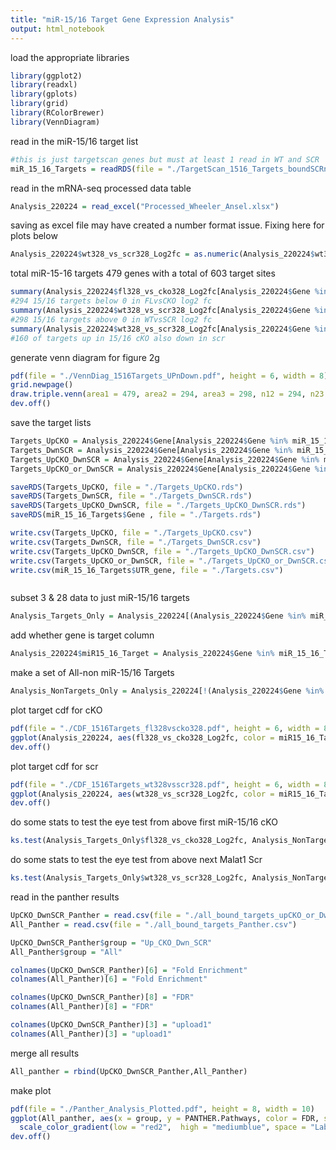 ```yaml
---
title: "miR-15/16 Target Gene Expression Analysis"
output: html_notebook
---
```


load the appropriate libraries
```r
library(ggplot2)
library(readxl)
library(gplots)
library(grid)
library(RColorBrewer)
library(VennDiagram)
```

read in the miR-15/16 target list 
```r
#this is just targetscan genes but must at least 1 read in WT and SCR
miR_15_16_Targets = readRDS(file = "./TargetScan_1516_Targets_boundSCRnWT.RData")
```


read in the mRNA-seq processed data table
```r
Analysis_220224 = read_excel("Processed_Wheeler_Ansel.xlsx")
```

saving as excel file may have created a number format issue. Fixing here for plots below
```r
Analysis_220224$wt328_vs_scr328_Log2fc = as.numeric(Analysis_220224$wt328_vs_scr328_Log2fc)
```

total miR-15-16 targets 479 genes with a total of 603 target sites
```r
summary(Analysis_220224$fl328_vs_cko328_Log2fc[Analysis_220224$Gene %in% miR_15_16_Targets$UTR_gene]<0)
#294 15/16 targets below 0 in FLvsCKO log2 fc
summary(Analysis_220224$wt328_vs_scr328_Log2fc[Analysis_220224$Gene %in% miR_15_16_Targets$UTR_gene]>0)
#298 15/16 targets above 0 in WTvsSCR log2 fc
summary(Analysis_220224$wt328_vs_scr328_Log2fc[Analysis_220224$Gene %in% miR_15_16_Targets$UTR_gene & Analysis_220224$fl328_vs_cko328_Log2fc<0]>0)
#160 of targets up in 15/16 cKO also down in scr

```
generate venn diagram for figure 2g
```r
pdf(file = "./VennDiag_1516Targets_UPnDown.pdf", height = 6, width = 8)
grid.newpage()
draw.triple.venn(area1 = 479, area2 = 294, area3 = 298, n12 = 294, n23 = 160, n13 = 298, n123 = 160, category = c("miR-15/16 Targets","Targets Up in miR-15/16 cKOs", "Targets Down in Malat1^scr/scr"), fill = c("Grey","Red","Blue"))
dev.off()
```

save the target lists
```r
Targets_UpCKO = Analysis_220224$Gene[Analysis_220224$Gene %in% miR_15_16_Targets$UTR_gene & Analysis_220224$fl328_vs_cko328_Log2fc<0]
Targets_DwnSCR = Analysis_220224$Gene[Analysis_220224$Gene %in% miR_15_16_Targets$UTR_gene & Analysis_220224$wt328_vs_scr328_Log2fc>0]
Targets_UpCKO_DwnSCR = Analysis_220224$Gene[Analysis_220224$Gene %in% miR_15_16_Targets$UTR & Analysis_220224$wt328_vs_scr328_Log2fc>0 & Analysis_220224$fl328_vs_cko328_Log2fc<0]
Targets_UpCKO_or_DwnSCR = Analysis_220224$Gene[Analysis_220224$Gene %in% miR_15_16_Targets$UTR & (Analysis_220224$wt328_vs_scr328_Log2fc>0 | Analysis_220224$fl328_vs_cko328_Log2fc<0)]

saveRDS(Targets_UpCKO, file = "./Targets_UpCKO.rds")
saveRDS(Targets_DwnSCR, file = "./Targets_DwnSCR.rds")
saveRDS(Targets_UpCKO_DwnSCR, file = "./Targets_UpCKO_DwnSCR.rds")
saveRDS(miR_15_16_Targets$Gene , file = "./Targets.rds")

write.csv(Targets_UpCKO, file = "./Targets_UpCKO.csv")
write.csv(Targets_DwnSCR, file = "./Targets_DwnSCR.csv")
write.csv(Targets_UpCKO_DwnSCR, file = "./Targets_UpCKO_DwnSCR.csv")
write.csv(Targets_UpCKO_or_DwnSCR, file = "./Targets_UpCKO_or_DwnSCR.csv")
write.csv(miR_15_16_Targets$UTR_gene, file = "./Targets.csv")



```

subset 3 & 28 data to just miR-15/16 targets
```r
Analysis_Targets_Only = Analysis_220224[(Analysis_220224$Gene %in% miR_15_16_Targets$UTR_gene),]
```
add whether gene is target column
```r
Analysis_220224$miR15_16_Target = Analysis_220224$Gene %in% miR_15_16_Targets$UTR_gene
```
make a set of All-non miR-15/16 Targets
```r
Analysis_NonTargets_Only = Analysis_220224[!(Analysis_220224$Gene %in% miR_15_16_Targets$UTR_gene),]
```



plot target cdf for cKO
```r
pdf(file = "./CDF_1516Targets_fl328vscko328.pdf", height = 6, width = 8)
ggplot(Analysis_220224, aes(fl328_vs_cko328_Log2fc, color = miR15_16_Target)) + stat_ecdf(geom = "step") + xlim(c(-1,1)) + ggtitle("miR-15/16 Targets are Up in miR-15/16 Knock Outs") + ylab("Cummulative Density") + xlab("Log2FC miR-15/16^fl/fl vs miR-15/16 KO")
dev.off()
```



plot target cdf for scr
```r
pdf(file = "./CDF_1516Targets_wt328vsscr328.pdf", height = 6, width = 8)
ggplot(Analysis_220224, aes(wt328_vs_scr328_Log2fc, color = miR15_16_Target)) + stat_ecdf(geom = "step") + xlim(c(-1,1))+ ggtitle("miR-15/16 Targets are Down in Malat1^scr") + ylab("Cummulative Density") + xlab("Log2FC WT vs Malat1^Scr")
dev.off()

```

do some stats to test the eye test from above
first miR-15/16 cKO
```r
ks.test(Analysis_Targets_Only$fl328_vs_cko328_Log2fc, Analysis_NonTargets_Only$fl328_vs_cko328_Log2fc)
```

do some stats to test the eye test from above
next Malat1 Scr
```r
ks.test(Analysis_Targets_Only$wt328_vs_scr328_Log2fc, Analysis_NonTargets_Only$wt328_vs_scr328_Log2fc)
```

read in the panther results
```r
UpCKO_DwnSCR_Panther = read.csv(file = "./all_bound_targets_upCKO_or_DwnSCR_Panther.csv")
All_Panther = read.csv(file = "./all_bound_targets_Panther.csv")

UpCKO_DwnSCR_Panther$group = "Up_CKO_Dwn_SCR"
All_Panther$group = "All"

colnames(UpCKO_DwnSCR_Panther)[6] = "Fold Enrichment"
colnames(All_Panther)[6] = "Fold Enrichment"

colnames(UpCKO_DwnSCR_Panther)[8] = "FDR"
colnames(All_Panther)[8] = "FDR"

colnames(UpCKO_DwnSCR_Panther)[3] = "upload1"
colnames(All_Panther)[3] = "upload1"
```

merge all results
```r
All_panther = rbind(UpCKO_DwnSCR_Panther,All_Panther)
```

make plot
```r
pdf(file = "./Panther_Analysis_Plotted.pdf", height = 8, width = 10)
ggplot(All_panther, aes(x = group, y = PANTHER.Pathways, color = FDR, size = `Fold Enrichment`)) + geom_point(alpha= 0.8) +  theme_classic() +
  scale_color_gradient(low = "red2",  high = "mediumblue", space = "Lab")
dev.off()
```

